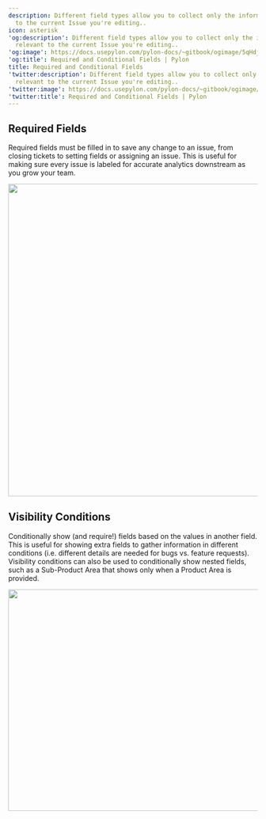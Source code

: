 ---
description: Different field types allow you to collect only the information relevant
  to the current Issue you're editing..
icon: asterisk
'og:description': Different field types allow you to collect only the information
  relevant to the current Issue you're editing..
'og:image': https://docs.usepylon.com/pylon-docs/~gitbook/ogimage/5qHdjcFeiX9hLLqft7iB
'og:title': Required and Conditional Fields | Pylon
title: Required and Conditional Fields
'twitter:description': Different field types allow you to collect only the information
  relevant to the current Issue you're editing..
'twitter:image': https://docs.usepylon.com/pylon-docs/~gitbook/ogimage/5qHdjcFeiX9hLLqft7iB
'twitter:title': Required and Conditional Fields | Pylon
---
## Required Fields

Required fields must be filled in to save any change to an issue, from closing tickets to setting fields or assigning an issue. This is useful for making sure every issue is labeled for accurate analytics downstream as you grow your team.

<Frame>
<img alt="" class="block" data-testid="zoom-image" fetchpriority="high" height="632" sizes="(max-width: 640px) 400px, 768px" src="/images/3d1c0a07.png" width="1138"/>
</Frame>

## Visibility Conditions

Conditionally show (and require!) fields based on the values in another field. This is useful for showing extra fields to gather information in different conditions (i.e. different details are needed for bugs vs. feature requests). Visibility conditions can also be used to conditionally show nested fields, such as a Sub-Product Area that shows only when a Product Area is provided.

<Frame>
<img alt="" class="block" data-testid="zoom-image" fetchpriority="low" height="448" loading="lazy" sizes="(max-width: 640px) 400px, 768px" src="/images/ffa29cd2.png" width="810"/>
</Frame>
